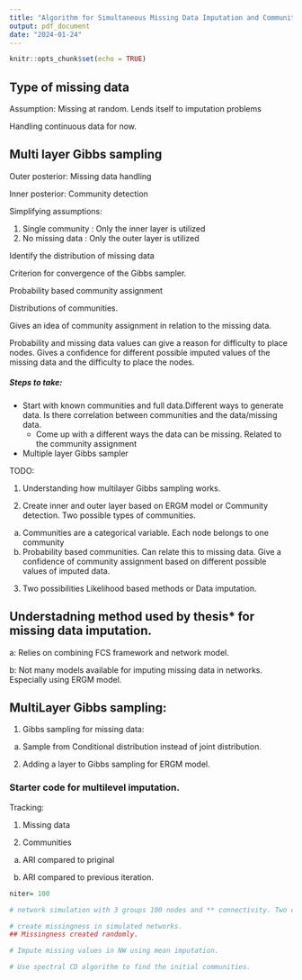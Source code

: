 ```yaml
---
title: "Algorithm for Simultaneous Missing Data Imputation and Community Detection"
output: pdf_document
date: "2024-01-24"
---
```


```r
knitr::opts_chunk$set(echo = TRUE)
```

## Type of missing data

Assumption: Missing at random. Lends itself to imputation problems

Handling continuous data for now.

## Multi layer Gibbs sampling

Outer posterior: Missing data handling

Inner posterior: Community detection

Simplifying assumptions: 

1. Single community : Only the inner layer is utilized
2. No missing data : Only the outer layer is utilized

Identify the distribution of missing data

Criterion for convergence of the Gibbs sampler.

Probability based community assignment

Distributions of communities.

Gives an idea of community assignment in relation to the missing data.

Probability and missing data values can give a reason for difficulty to place nodes. Gives a confidence for different possible imputed values of the missing data and the difficulty to place the nodes.

##### Steps to take:

* Start with known communities and full data.Different ways to generate data. Is there correlation between communities and the data/missing data.
    - Come up with a different ways the data can be missing. Related to the community assignment 
* Multiple layer Gibbs sampler

TODO:

1. Understanding how multilayer Gibbs sampling works.

2. Create inner and outer layer based on ERGM model or Community detection. Two possible types of communities.
  a. Communities are a categorical variable. Each node belongs to one community
  b. Probability based communities. Can relate this to missing data. Give a confidence of community assignment based on different possible values of imputed data.
  
3. Two possibilities Likelihood based methods or Data imputation.
  
  
## Understadning method used by thesis* for missing data imputation.

a: Relies on combining FCS framework and network model.

b: Not many models available for imputing missing data in networks. Especially using ERGM model.

## MultiLayer Gibbs sampling:

1. Gibbs sampling for missing data:
  a. Sample from Conditional distribution instead of joint distribution.
  

2. Adding a layer to Gibbs sampling for ERGM model.



### Starter code for multilevel imputation.

Tracking:

1. Missing data

2. Communities

  a. ARI compared to priginal
  
  b. ARI compared to previous iteration.



```r

niter= 100

# network simulation with 3 groups 100 nodes and ** connectivity. Two covariates with continous data.

# create missingness in simulated networks.
## Missingness created randomly.

# Impute missing values in NW using mean imputation. 

# Use spectral CD algorithm to find the initial communities.

```

















